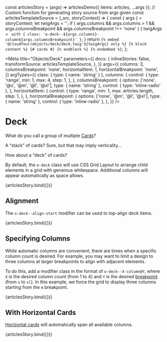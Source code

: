 const articlesStory = (args) => articlesDemo({ items: articles, ...args });
// Custom function for generating story source from args given
const articlesTemplateSource = (_src, storyContext) => {
  const { args } = storyContext;
  let twigArgs = '';
  if (
    args.columns &&
    args.columns > 1 &&
    args.columnsBreakpoint &&
    args.columnsBreakpoint !== 'none'
  ) {
    twigArgs = ` with {
  class: 'o-deck--${args.columns}-column${args.columnsBreakpoint}'
}`;
  }
  return `{% embed '@cloudfour/objects/deck/deck.twig'${twigArgs} only %}
  {% block content %}
    {# cards #}
  {% endblock %}
{% endembed %}`;
};

<Meta
  title="Objects/Deck"
  parameters={{
    docs: {
      inlineStories: false,
      transformSource: articlesTemplateSource,
    },
  }}
  args={{
    columns: 3,
    columnsBreakpoint: 'none',
    horizontalItem: 1,
    horizontalBreakpoint: 'none',
  }}
  argTypes={{
    class: { type: { name: 'string' } },
    columns: {
      control: {
        type: 'range',
        min: 1,
        max: 4,
        step: 1,
      },
    },
    columnsBreakpoint: {
      options: ['none', '@s', '@m', '@l', '@xl'],
      type: { name: 'string' },
      control: { type: 'inline-radio' },
    },
    horizontalItem: {
      control: {
        type: 'range',
        min: 1,
        max: articles.length,
        step: 1,
      },
    },
    horizontalBreakpoint: {
      options: ['none', '@m', '@l', '@xl'],
      type: { name: 'string' },
      control: { type: 'inline-radio' },
    },
  }}
/>

# Deck

What do you call a group of multiple [Cards](/docs/components-card--content-blocks)?

A “stack” of cards? Sure, but that may imply verticality…

How about a “deck” of cards?

By default, the `o-deck` class will use CSS Grid Layout to arrange child elements in a grid with generous whitespace. Additional columns will appear automatically as space allows.

<Canvas>
  <Story name="Basic" height="400px">
    {articlesStory.bind({})}
  </Story>
</Canvas>

## Alignment

The `o-deck--align-start` modifier can be used to top-align deck items.

<Canvas>
  <Story
    name="Alignment"
    height="400px"
    args={{ class: 'o-deck--align-start' }}
  >
    {articlesStory.bind({})}
  </Story>
</Canvas>

## Specifying Columns

While automatic columns are convenient, there are times when a specific column count is desired. For example, you may want to limit a design to three columns at larger breakpoints to align with adjacent elements.

To do this, add a modifier class in the format of `o-deck--X-column@Y`, where `X` is the desired column count (from 1 to 4) and `Y` is the desired [breakpoint](/docs/design-tokens-breakpoint--page) (from `s` to `xl`). In this example, we force the grid to display three columns starting from the `m` breakpoint.

<Canvas>
  <Story
    name="Columns"
    height="400px"
    args={{
      columns: 3,
      columnsBreakpoint: '@m',
    }}
  >
    {articlesStory.bind({})}
  </Story>
</Canvas>

## With Horizontal Cards

[Horizontal cards](/docs/components-card--content-blocks#horizontal) will automatically span all available columns.

<Canvas>
  <Story
    name="Horizontal Card"
    height="500px"
    args={{
      columns: 3,
      columnsBreakpoint: '@l',
      horizontalBreakpoint: '@m',
    }}
  >
    {articlesStory.bind({})}
  </Story>
</Canvas>

